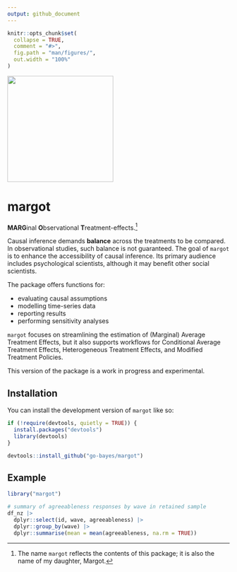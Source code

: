 ```yaml
---
output: github_document
---
```


<!-- README.md is generated from README.Rmd. Please edit that file -->

```r
knitr::opts_chunk$set(
  collapse = TRUE,
  comment = "#>",
  fig.path = "man/figures/",
  out.width = "100%"
)
```


<!-- ```{r, include = FALSE} -->
<!-- library(here) -->
<!-- # GitHub pages -->
<!-- file.create("docs/.nojekyll", showWarnings = FALSE) -->
<!-- ``` -->


<!-- badges: start -->
<img src="man/figures/margot_hex_sticker.png" width = 240>

<!-- badges: end -->

# margot

**MARG**inal **O**bservational **T**reatment-effects.[^1]


Causal inference demands **balance** across the treatments to be compared. In observational studies, such balance is not guaranteed. The goal of `margot` is to enhance the accessibility of causal inference. Its primary audience includes psychological scientists, although it may benefit other social scientists.

The package offers functions for:

- evaluating causal assumptions
- modelling time-series data
- reporting results
- performing sensitivity analyses

`margot` focuses on streamlining the estimation of (Marginal) Average Treatment Effects, but it also supports workflows for Conditional Average Treatment Effects, Heterogeneous Treatment Effects, and Modified Treatment Policies.

[^1]: The name `margot` reflects the contents of this package; it is also the name of my daughter, Margot.



This version of the package is a work in progress and experimental.



## Installation

You can install the development version of `margot` like so:

```r
if (!require(devtools, quietly = TRUE)) {
  install.packages("devtools")
  library(devtools)
}

devtools::install_github("go-bayes/margot")
```

## Example

```r
library("margot")

# summary of agreeableness responses by wave in retained sample
df_nz |> 
  dplyr::select(id, wave, agreeableness) |> 
  dplyr::group_by(wave) |> 
  dplyr::summarise(mean = mean(agreeableness, na.rm = TRUE))
```
